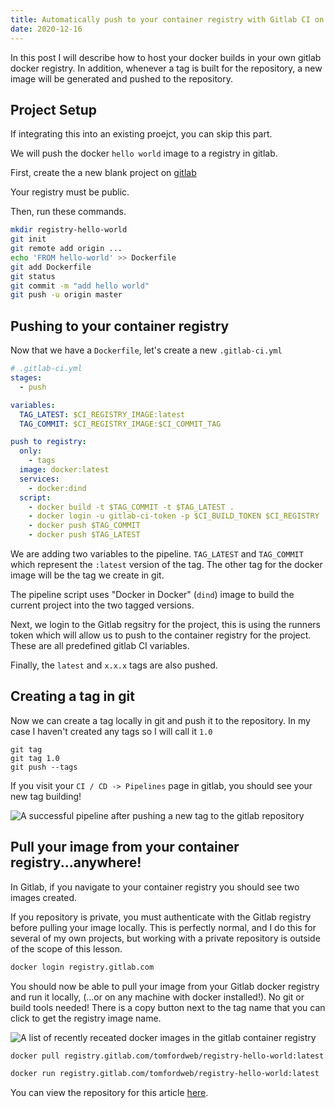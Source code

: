 ```yaml
---
title: Automatically push to your container registry with Gitlab CI on tag push
date: 2020-12-16
---
```


In this post I will describe how to host your docker builds in your own gitlab docker registry. In addition, whenever a tag is built for the repository, a new image will be generated and pushed to the repository.

<!--more-->

## Project Setup

If integrating this into an existing proejct, you can skip this part.

We will push the docker `hello world` image to a registry in gitlab.

First, create the a new blank project on [gitlab](https://gitlab.com/projects/new#blank_project)

Your registry must be public.

Then, run these commands.

```bash
mkdir registry-hello-world
git init
git remote add origin ...
echo 'FROM hello-world' >> Dockerfile
git add Dockerfile
git status
git commit -m "add hello world"
git push -u origin master
```

## Pushing to your container registry

Now that we have a `Dockerfile`, let's create a new `.gitlab-ci.yml`

```yml
# .gitlab-ci.yml
stages:
  - push

variables:
  TAG_LATEST: $CI_REGISTRY_IMAGE:latest
  TAG_COMMIT: $CI_REGISTRY_IMAGE:$CI_COMMIT_TAG

push to registry:
  only:
    - tags
  image: docker:latest
  services:
    - docker:dind
  script:
    - docker build -t $TAG_COMMIT -t $TAG_LATEST .
    - docker login -u gitlab-ci-token -p $CI_BUILD_TOKEN $CI_REGISTRY
    - docker push $TAG_COMMIT
    - docker push $TAG_LATEST
```

We are adding two variables to the pipeline. `TAG_LATEST` and `TAG_COMMIT` which represent the `:latest` version of the tag. The other tag for the docker image will be the tag we create in git.

The pipeline script uses "Docker in Docker" (`dind`) image to build the current project into the two tagged versions.

Next, we login to the Gitlab regsitry for the project, this is using the runners token which will allow us to push to the container registry for the project. These are all predefined gitlab CI variables.

Finally, the `latest` and `x.x.x` tags are also pushed.

## Creating a tag in git

Now we can create a tag locally in git and push it to the repository. In my case I haven't created any tags so I will call it `1.0`

```
git tag
git tag 1.0
git push --tags
```

If you visit your `CI / CD -> Pipelines` page in gitlab, you should see your new tag building!

<img class="img-center" src="/assets/images/gitlab-ci/pipeline-success-on-pushing-docker-image-to-ci.png" alt="A successful pipeline after pushing a new tag to the gitlab repository"/>

## Pull your image from your container registry...anywhere!

In Gitlab, if you navigate to your container registry you should see two images created. 

If you repository is private, you must authenticate with the Gitlab registry before pulling your image locally. This is perfectly normal, and I do this for several of my own projects, but working with a private repository is outside of the scope of this lesson.

```bash
docker login registry.gitlab.com
```

You should now be able to pull your image from your Gitlab docker registry and run it locally, (...or on any machine with docker installed!). No git or build tools needed! There is a copy button next to the tag name that you can click to get the registry image name.

<img class="img-center" src="/assets/images/gitlab-ci/pushing-your-projects-docker-image-to-your-gitlab-registry.png" alt="A list of recently receated docker images in the gitlab container registry" />

```bash
docker pull registry.gitlab.com/tomfordweb/registry-hello-world:latest
```

```bash
docker run registry.gitlab.com/tomfordweb/registry-hello-world:latest
```

You can view the repository for this article [here](https://gitlab.com/tomfordweb/registry-hello-world).
